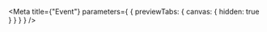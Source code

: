 
<Meta
  title={"Event"}
  parameters={
    {
      previewTabs: {
        canvas: {
          hidden: true
        }
      }
    }
  }
/>

<ProjectDeletedEventDTORootIndex />
